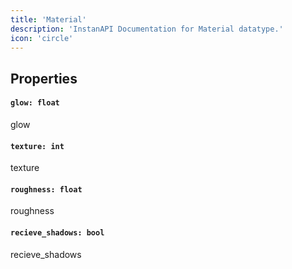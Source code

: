 ```yaml
---
title: 'Material'
description: 'InstanAPI Documentation for Material datatype.'
icon: 'circle'
---
```


## Properties
#### `glow: float`
glow

#### `texture: int`
texture 

#### `roughness: float`
roughness

#### `recieve_shadows: bool`
recieve_shadows